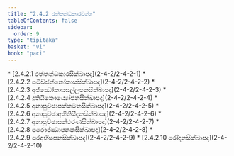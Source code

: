 ```yaml
---
title: "2.4.2 රත්තන්ධකාරවග්ග"
tableOfContents: false
sidebar:
  order: 9
type: "tipitaka"
basket: "vi"
book: "paci"
---
```



<DynamicBreadcrumb />



<TableOfContents book="paci" section="2.4.2">
* [2.4.2.1 රත්තන්ධකාරසික්ඛාපද](2-4-2/2-4-2-1)
* [2.4.2.2 පටිච්ඡන්නෝකාසසික්ඛාපද](2-4-2/2-4-2-2)
* [2.4.2.3 අජ්ඣෝකාසසල්ලපනසික්ඛාපද](2-4-2/2-4-2-3)
* [2.4.2.4 දුතියිකෞය්‍යෝජනසික්ඛාපද](2-4-2/2-4-2-4)
* [2.4.2.5 අනාපුච්ඡාපක්කමනසික්ඛාපද](2-4-2/2-4-2-5)
* [2.4.2.6 අනාපුච්ඡාඅභිනිසීදනසික්ඛාපද](2-4-2/2-4-2-6)
* [2.4.2.7 අනාපුච්ඡාසන්ථරණසික්ඛාපද](2-4-2/2-4-2-7)
* [2.4.2.8 පරෞජ්ඣාපනකසික්ඛාපද](2-4-2/2-4-2-8)
* [2.4.2.9 පරඅභිසපනසික්ඛාපද](2-4-2/2-4-2-9)
* [2.4.2.10 රෝදනසික්ඛාපද](2-4-2/2-4-2-10)
</TableOfContents>